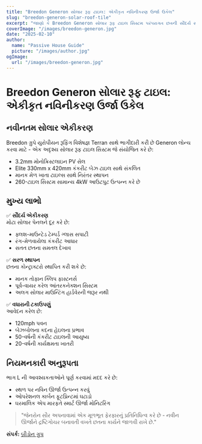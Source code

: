```yaml
---
title: "Breedon Generon સોલાર રૂફ ટાઇલ: એકીકૃત નવિનીકરણ ઉર્જા ઉકેલ"
slug: "breedon-generon-solar-roof-tile"
excerpt: "જાણો કે Breedon Generon સોલાર રૂફ ટાઇલ સિસ્ટમ પરંપરાગત છતની સૌંદર્ય સાથે નવિનીકરણ ઉર્જા ઉત્પન્ન કેવી રીતે એકીકૃત કરે છે."
coverImage: "/images/breedon-generon.jpg"
date: "2025-02-10"
author:
  name: "Passive House Guide"
  picture: "/images/author.jpg"
ogImage:
  url: "/images/breedon-generon.jpg"
---
```


# Breedon Generon સોલાર રૂફ ટાઇલ: એકીકૃત નવિનીકરણ ઉર્જા ઉકેલ

## નવીનતમ સોલાર એકીકરણ

Breedon ગ્રુપે યુરોપીયન રૂફિંગ વિશેષજ્ઞ Terran સાથે ભાગીદારી કરી છે Generon લોન્ચ કરવા માટે - એક અદૃશ્ય સોલાર રૂફ ટાઇલ સિસ્ટમ જે સંયોજિત કરે છે:

- 3.2mm મોનોક્રિસ્ટલાઇન PV સેલ
- Elite 330mm x 420mm કંકરીટ બેઝ ટાઇલ સાથે સંકલિત
- માનક મેળ ખાતા ટાઇલ્સ સાથે નિરંતર સ્થાપન
- 260-ટાઇલ સિસ્ટમ સામાન્ય 4kW આઉટપુટ ઉત્પન્ન કરે છે

## મુખ્ય લાભો

✅ **સૌંદર્ય એકીકરણ**  
મોટા સોલાર પેનલને દૂર કરે છે:
- ફ્લશ-માઉન્ટેડ ટેમ્પર્ડ ગ્લાસ સપાટી
- રંગ-મેળવાયેલા કંકરીટ આધાર
- સતત છતના સમતલ દેખાવ

✅ **સરળ સ્થાપન**  
છતના કોન્ટ્રાક્ટરો સ્થાપિત કરી શકે છે:
- માનક તોફાન ક્લિપ ફાસ્ટનર્સ
- પૂર્વ-વાયર કરેલ આંતરકનેક્શન સિસ્ટમ
- અલગ સોલાર માઉન્ટિંગ હાર્ડવેરની જરૂર નથી

✅ **વધારાની ટકાઉપણું**  
આવેદન કરેલ છે:
- 120mph પવન
- બેઝબોલના કદના હેઇલના પ્રભાવ
- 50-વર્ષની કંકરીટ ટાઇલની આયુષ્ય
- 20-વર્ષની કાર્યક્ષમતા ખાતરી

## નિયમનકારી અનુરૂપતા

ભાગ L ની આવશ્યકતાઓને પૂર્ણ કરવામાં મદદ કરે છે:
- સ્થળ પર નવિન ઊર્જા ઉત્પન્ન કરવું
- ઓપરેશનલ કાર્બન ફૂટપ્રિન્ટમાં ઘટાડો
- ઘરમાલિક એપ મારફતે સ્માર્ટ ઊર્જા મોનિટરિંગ

> "જેનરોન સૌર અપનાવામાં એક મૂળભૂત ફેરફારનું પ્રતિનિધિત્વ કરે છે - નવીન ઊર્જાને દ્રષ્ટિગોચર બનાવતી વખતે છતના કાર્યને જાળવી રાખે છે."  

**સંપર્ક:** [બ્રીડોન ગ્રુપ](https://www.breedongroup.com)